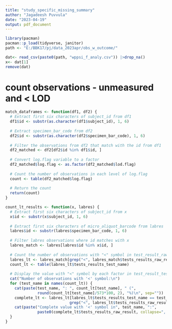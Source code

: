 ```yaml
---
title: "study_specific_missing_summary"
author: "Jagadeesh Puvvula"
date: "2023-04-19"
output: pdf_document
---
```


```r
library(pacman)
pacman::p_load(tidyverse, janitor)
path <- "E:/BBK17/pj/data_2023apr/obs_w_outcome/"
```

```r
dat<- read_csv(paste0(path, "wppsi_f_analy.csv")) |>drop_na()
x<- dat[1]
remove(dat)
```

# count observations - unmeasured and < LOD
```r
match_dataframes <- function(df1, df2) {
  # Extract first six characters of subject_id from df1
  df1$id <- substr(as.character(df1$subject_id), 1, 6)
  
  # Extract specimen_bar_code from df2
  df2$id <- substr(as.character(df2$specimen_bar_code), 1, 6)
  
  # Filter the observations from df2 that match with the id from df1
  df2_matched <- df2[df2$id %in% df1$id, ]
  
  # Convert log.flag variable to a factor
  df2_matched$log.flag <- as.factor(df2_matched$lod.flag)
  
  # Count the number of observations in each level of log.flag
  count <- table(df2_matched$log.flag)
  
  # Return the count
  return(count)
}

```



```r
count_lt_results <- function(x, labres) {
  # Extract first six characters of subject_id from x
  x$id <- substr(x$subject_id, 1, 6)
  
  # Extract first six characters of micro_aliquot_barcode from labres
  labres$id <- substr(labres$specimen_bar_code, 1, 6)
  
  # Filter labres observations where id matches with x
  labres_match <- labres[labres$id %in% x$id, ]
  
  # Count the number of observations with "<" symbol in test_result_raw_result
  labres_lt <- labres_match[grep("<", labres_match$tests_results_raw_result), ]
  count_lt <- table(labres_lt$tests_results_test_name)
  
  # Display the value with "<" symbol by each factor in test_result_test_name
  cat("Number of observations with '<' symbol:\n")
  for (test_name in names(count_lt)) {
    cat(paste(test_name, ": ", count_lt[test_name], " (", 
              round(count_lt[test_name]/573*100, 2), "%)\n", sep=""))
    complete_lt <- labres_lt[labres_lt$tests_results_test_name == test_name & 
                            grep("<", labres_lt$tests_results_raw_result), ]
    cat(paste("Complete value with '<' symbol in", test_name, ":", 
              paste0(complete_lt$tests_results_raw_result, collapse=", "), "\n"))
  }
}

```

